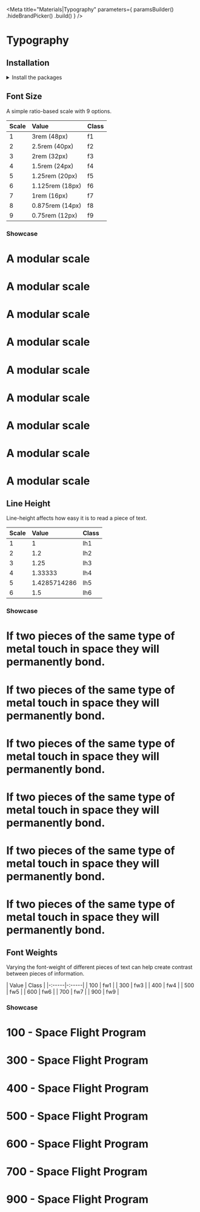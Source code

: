 
<Meta
    title="Materials|Typography"
    parameters={
        paramsBuilder()
            .hideBrandPicker()
            .build()
    }
/>

<Anchor storyId="materials-typography--font-size" />

# Typography

## Installation

<details><summary >Install the packages</summary>

Install from <a href={INSTALLATION_PAGE}>the React bundle</a> or as a single package:

```bash
npm install @orbit-ui/css-normalize @orbit-ui/tachyons @orbit-ui/foundation
```

</details>

## Font Size

A simple ratio-based scale with 9 options.

| Scale | Value           | Class |
| :---- | :-------------- | :---- |
| 1     | 3rem (48px)     | f1    |
| 2     | 2.5rem (40px)   | f2    |
| 3     | 2rem (32px)     | f3    |
| 4     | 1.5rem (24px)   | f4    |
| 5     | 1.25rem (20px)  | f5    |
| 6     | 1.125rem (18px) | f6    |
| 7     | 1rem (16px)     | f7    |
| 8     | 0.875rem (14px) | f8    |
| 9     | 0.75rem (12px)  | f9    |

### Showcase

<Preview>
    <Story name="font size">
        <div>
            <h1 className="f1 pa0 ma0">A modular scale</h1>
            <h1 className="f2 pa0 ma0">A modular scale</h1>
            <h1 className="f3 pa0 ma0">A modular scale</h1>
            <h1 className="f4 pa0 ma0">A modular scale</h1>
            <h1 className="f5 pa0 ma0">A modular scale</h1>
            <h1 className="f6 pa0 ma0">A modular scale</h1>
            <h1 className="f7 pa0 ma0">A modular scale</h1>
            <h1 className="f8 pa0 ma0">A modular scale</h1>
            <h1 className="f9 pa0 ma0">A modular scale</h1>
        </div>
    </Story>
</Preview>

## Line Height

Line-height affects how easy it is to read a piece of text.

| Scale | Value        | Class |
| :---- | :----------- | :---- |
| 1     | 1            | lh1   |
| 2     | 1.2          | lh2   |
| 3     | 1.25         | lh3   |
| 4     | 1.33333      | lh4   |
| 5     | 1.4285714286 | lh5   |
| 6     | 1.5          | lh6   |

### Showcase

<Preview>
    <Story name="line heights">
        <div>
            <h1 className="lh1 pa0 ma0 bb b--moonstone-100">If two pieces of the same type of metal touch in space they will permanently bond.</h1>
            <h1 className="lh2 pa0 ma0 bb b--moonstone-100">If two pieces of the same type of metal touch in space they will permanently bond.</h1>
            <h1 className="lh3 pa0 ma0 bb b--moonstone-100">If two pieces of the same type of metal touch in space they will permanently bond.</h1>
            <h1 className="lh4 pa0 ma0 bb b--moonstone-100">If two pieces of the same type of metal touch in space they will permanently bond.</h1>
            <h1 className="lh5 pa0 ma0 bb b--moonstone-100">If two pieces of the same type of metal touch in space they will permanently bond.</h1>
            <h1 className="lh6 pa0 ma0 bb b--moonstone-100">If two pieces of the same type of metal touch in space they will permanently bond.</h1>
        </div>
    </Story>
</Preview>

## Font Weights

Varying the font-weight of different pieces of text can help create contrast between pieces of information.

| Value | Class |
|-:-----|-:-----|
| 100   | fw1   |
| 300   | fw3   |
| 400   | fw4   |
| 500   | fw5   |
| 600   | fw6   |
| 700   | fw7   |
| 900   | fw9   |

### Showcase

<Preview>
    <Story name="font weights">
        <div>
            <h1 className="f3 pa0 ma0 fw1">100 - Space Flight Program</h1>
            <h1 className="f3 pa0 ma0 fw3">300 - Space Flight Program</h1>
            <h1 className="f3 pa0 ma0 fw4">400 - Space Flight Program</h1>
            <h1 className="f3 pa0 ma0 fw5">500 - Space Flight Program</h1>
            <h1 className="f3 pa0 ma0 fw6">600 - Space Flight Program</h1>
            <h1 className="f3 pa0 ma0 fw7">700 - Space Flight Program</h1>
            <h1 className="f3 pa0 ma0 fw9">900 - Space Flight Program</h1>
        </div>
    </Story>
</Preview>
